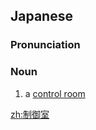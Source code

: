 ==Japanese==
{{ja-kanjitab|せい|ぎょ|しつ|yomi=o}}

===Pronunciation===
{{ja-pron|yomi=o|せいぎょしつ}}

===Noun===
{{ja-noun|せいぎょしつ}}

# a [[control room]]

[[zh:制御室]]